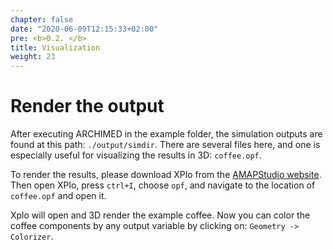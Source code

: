 ```yaml
---
chapter: false
date: "2020-06-09T12:15:33+02:00"
pre: <b>0.2. </b>
title: Visualization
weight: 23
---
```


# Render the output

After executing ARCHIMED in the example folder, the simulation outputs are found at this path: `./output/simdir`. There are several files here, and one is especially useful for visualizing the results in 3D: `coffee.opf`. 

To render the results, please download XPlo from the [AMAPStudio website](http://amapstudio.cirad.fr/download). Then open XPlo, press `ctrl+I`, choose `opf`, and navigate to the location of `coffee.opf` and open it.

Xplo will open and 3D render the example coffee. Now you can color the coffee components by any output variable by clicking on: `Geometry -> Colorizer`.

